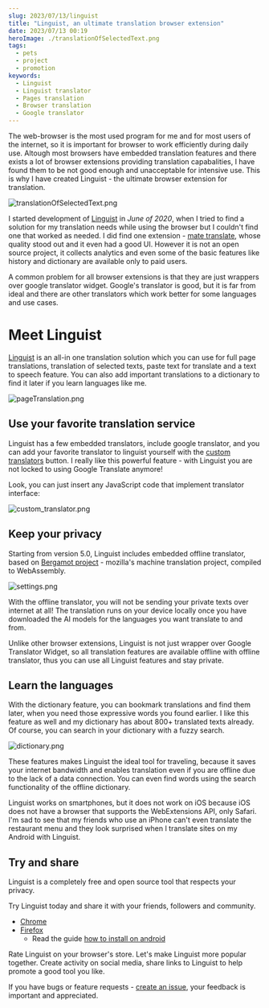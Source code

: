 ```yaml
---
slug: 2023/07/13/linguist
title: "Linguist, an ultimate translation browser extension"
date: 2023/07/13 00:19
heroImage: ./translationOfSelectedText.png
tags:
  - pets
  - project
  - promotion
keywords:
  - Linguist
  - Linguist translator
  - Pages translation
  - Browser translation
  - Google translator
---
```


The web-browser is the most used program for me and for most users of the internet, so it is important for browser to work efficiently during daily use. Altough most browsers have embedded translation features and there exists a lot of browser extensions providing translation capabalities, I have found them to be not good enough and unacceptable for intensive use. This is why I have created Linguist - the ultimate browser extension for translation.

![translationOfSelectedText.png](./translationOfSelectedText.png)

I started development of [Linguist](https://github.com/translate-tools/linguist) in *June of 2020*, when I tried to find a solution for my translation needs while using the browser but I couldn't find one that worked as needed. I did find one extension - [mate translate](https://gikken.co/mate-translate/), whose quality stood out and it even had a good UI. However it is not an open source project, it collects analytics and even some of the basic features like history and dictionary are available only to paid users.

A common problem for all browser extensions is that they are just wrappers over google translator widget. Google's translator is good, but it is far from ideal and there are other translators which work better for some languages and use cases.


# Meet Linguist

[Linguist](https://github.com/translate-tools/linguist) is an all-in one translation solution which you can use for full page translations, translation of selected texts, paste text for translate and a text to speech feature. You can also add important translations to a dictionary to find it later if you learn languages like me.

![pageTranslation.png](./pageTranslation.png)

## Use your favorite translation service

Linguist has a few embedded translators, include google translator, and you can add your favorite translator to linguist yourself with the [custom translators](https://github.com/translate-tools/linguist/blob/bcc8c471fdede42b6bbc541144eb89a93587f605/docs/CustomTranslator.md) button. I really like this powerful feature - with Linguist you are not locked to using Google Translate anymore!

Look, you can just insert any JavaScript code that implement translator interface:

![custom_translator.png](./custom_translator.png)

## Keep your privacy

Starting from version 5.0, Linguist includes embedded offline translator, based on [Bergamot project](https://github.com/browsermt/bergamot-translator) - mozilla's machine translation project, compiled to WebAssembly.

![settings.png](./settings.png)

With the offline translator, you will not be sending your private texts over internet at all! The translation runs on your device locally once you have downloaded the AI models for the languages you want translate to and from.

Unlike other browser extensions, Linguist is not just wrapper over Google Translator Widget, so all translation features are available offline with offline translator, thus you can use all Linguist features and stay private.

## Learn the languages

With the dictionary feature, you can bookmark translations and find them later, when you need those expressive words you found earlier. I like this feature as well and my dictionary has about 800+ translated texts already. Of course, you can search in your dictionary with a fuzzy search.

![dictionary.png](./dictionary.png)

These features makes Linguist the ideal tool for traveling, because it saves your internet bandwidth and enables translation even if you are offline due to the lack of a data connection. You can even find words using the search functionality of the offline dictionary.

Linguist works on smartphones, but it does not work on iOS because iOS does not have a browser that supports the WebExtensions API, only Safari. I'm sad to see that my friends who use an iPhone can't even translate the restaurant menu and they look surprised when I translate sites on my Android with Linguist.

## Try and share

Linguist is a completely free and open source tool that respects your privacy.

Try Linguist today and share it with your friends, followers and community.
- [Chrome](https://chrome.google.com/webstore/detail/gbefmodhlophhakmoecijeppjblibmie)
- [Firefox](https://addons.mozilla.org/addon/linguist-translator/)
  - Read the guide [how to install on android](https://github.com/translate-tools/linguist#android)

Rate Linguist on your browser's store. Let's make Linguist more popular together. Create activity on social media, share links to Linguist to help promote a good tool you like.

If you have bugs or feature requests - [create an issue](https://github.com/translate-tools/linguist/issues/new), your feedback is important and appreciated.
